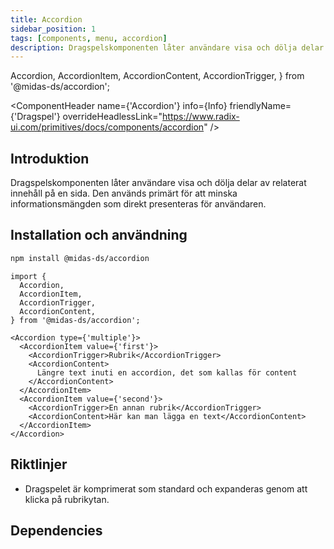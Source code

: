 ```yaml
---
title: Accordion
sidebar_position: 1
tags: [components, menu, accordion]
description: Dragspelskomponenten låter användare visa och dölja delar av relaterat innehåll på en sida.
---
```


  Accordion,
  AccordionItem,
  AccordionContent,
  AccordionTrigger,
} from '@midas-ds/accordion';

<ComponentHeader name={'Accordion'} info={Info} friendlyName={'Dragspel'} overrideHeadlessLink="https://www.radix-ui.com/primitives/docs/components/accordion"  />

## Introduktion

Dragspelskomponenten låter användare visa och dölja delar av relaterat innehåll på en sida. Den används primärt för att minska informationsmängden som direkt presenteras för användaren.


## Installation och användning

```bash npm2yarn
npm install @midas-ds/accordion
```

```tsx
import {
  Accordion,
  AccordionItem,
  AccordionTrigger,
  AccordionContent,
} from '@midas-ds/accordion';
```

```tsx live
<Accordion type={'multiple'}>
  <AccordionItem value={'first'}>
    <AccordionTrigger>Rubrik</AccordionTrigger>
    <AccordionContent>
      Längre text inuti en accordion, det som kallas för content
    </AccordionContent>
  </AccordionItem>
  <AccordionItem value={'second'}>
    <AccordionTrigger>En annan rubrik</AccordionTrigger>
    <AccordionContent>Här kan man lägga en text</AccordionContent>
  </AccordionItem>
</Accordion>
```

## Riktlinjer
- Dragspelet är komprimerat som standard och expanderas genom att klicka på rubrikytan.

## Dependencies
<ComponentFooter info={Info}/>